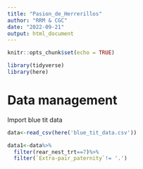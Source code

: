 ```yaml
---
title: "Pasion_de_Herrerillos"
author: "RRM & CGC"
date: "2022-09-21"
output: html_document
---
```


```r
knitr::opts_chunk$set(echo = TRUE)
```

```r
library(tidyverse)
library(here)
```

# Data management

Import blue tit data

```r
data<-read_csv(here('blue_tit_data.csv'))
```

```r
data1<-data%>%
  filter(rear_nest_trt==7)%>%
  filter(`Extra-pair_paternity`!= '.')

```
